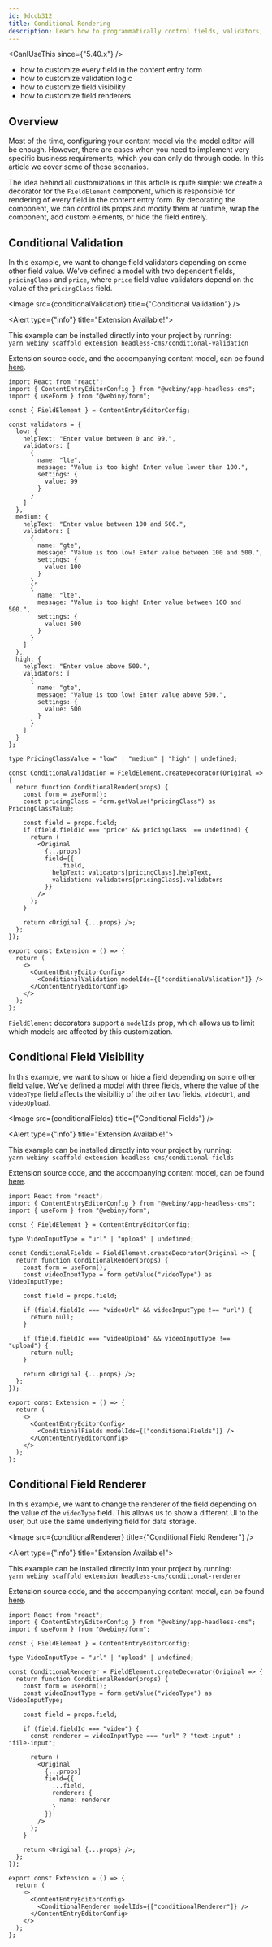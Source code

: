 ```yaml
---
id: 9dccb312
title: Conditional Rendering
description: Learn how to programmatically control fields, validators, and field renderers.
---
```



<CanIUseThis since={"5.40.x"} />

<WhatYouWillLearn>

  - how to customize every field in the content entry form
  - how to customize validation logic
  - how to customize field visibility
  - how to customize field renderers

</WhatYouWillLearn>

## Overview

Most of the time, configuring your content model via the model editor will be enough. However, there are cases when you need to implement very specific business requirements, which you can only do through code. In this article we cover some of these scenarios.

The idea behind all customizations in this article is quite simple: we create a decorator for the `FieldElement` component, which is responsible for rendering of every field in the content entry form. By decorating the component, we can control its props and modify them at runtime, wrap the component, add custom elements, or hide the field entirely.

## Conditional Validation

In this example, we want to change field validators depending on some other field value. We've defined a model with two dependent fields, `pricingClass` and `price`, where `price` field value validators depend on the value of the `pricingClass` field.

<Image src={conditionalValidation} title={"Conditional Validation"} />

<Alert type={"info"} title="Extension Available!">

This example can be installed directly into your project by running:<br/>
`yarn webiny scaffold extension headless-cms/conditional-validation`

Extension source code, and the accompanying content model, can be found [here](https://github.com/webiny/webiny-examples/tree/master/headless-cms/conditional-validation).

</Alert>

```tsx Conditional Validation
import React from "react";
import { ContentEntryEditorConfig } from "@webiny/app-headless-cms";
import { useForm } from "@webiny/form";

const { FieldElement } = ContentEntryEditorConfig;

const validators = {
  low: {
    helpText: "Enter value between 0 and 99.",
    validators: [
      {
        name: "lte",
        message: "Value is too high! Enter value lower than 100.",
        settings: {
          value: 99
        }
      }
    ]
  },
  medium: {
    helpText: "Enter value between 100 and 500.",
    validators: [
      {
        name: "gte",
        message: "Value is too low! Enter value between 100 and 500.",
        settings: {
          value: 100
        }
      },
      {
        name: "lte",
        message: "Value is too high! Enter value between 100 and 500.",
        settings: {
          value: 500
        }
      }
    ]
  },
  high: {
    helpText: "Enter value above 500.",
    validators: [
      {
        name: "gte",
        message: "Value is too low! Enter value above 500.",
        settings: {
          value: 500
        }
      }
    ]
  }
};

type PricingClassValue = "low" | "medium" | "high" | undefined;

const ConditionalValidation = FieldElement.createDecorator(Original => {
  return function ConditionalRender(props) {
    const form = useForm();
    const pricingClass = form.getValue("pricingClass") as PricingClassValue;

    const field = props.field;
    if (field.fieldId === "price" && pricingClass !== undefined) {
      return (
        <Original
          {...props}
          field={{
            ...field,
            helpText: validators[pricingClass].helpText,
            validation: validators[pricingClass].validators
          }}
        />
      );
    }

    return <Original {...props} />;
  };
});

export const Extension = () => {
  return (
    <>
      <ContentEntryEditorConfig>
        <ConditionalValidation modelIds={["conditionalValidation"]} />
      </ContentEntryEditorConfig>
    </>
  );
};
```

`FieldElement` decorators support a `modelIds` prop, which allows us to limit which models are affected by this customization.

## Conditional Field Visibility

In this example, we want to show or hide a field depending on some other field value. We've defined a model with three fields, where the value of the `videoType` field affects the visibility of the other two fields, `videoUrl`, and `videoUpload`.

<Image src={conditionalFields} title={"Conditional Fields"} />

<Alert type={"info"} title="Extension Available!">

This example can be installed directly into your project by running:<br/>
`yarn webiny scaffold extension headless-cms/conditional-fields`

Extension source code, and the accompanying content model, can be found [here](https://github.com/webiny/webiny-examples/tree/master/headless-cms/conditional-fields).

</Alert>

```tsx Conditional Fields
import React from "react";
import { ContentEntryEditorConfig } from "@webiny/app-headless-cms";
import { useForm } from "@webiny/form";

const { FieldElement } = ContentEntryEditorConfig;

type VideoInputType = "url" | "upload" | undefined;

const ConditionalFields = FieldElement.createDecorator(Original => {
  return function ConditionalRender(props) {
    const form = useForm();
    const videoInputType = form.getValue("videoType") as VideoInputType;

    const field = props.field;

    if (field.fieldId === "videoUrl" && videoInputType !== "url") {
      return null;
    }

    if (field.fieldId === "videoUpload" && videoInputType !== "upload") {
      return null;
    }

    return <Original {...props} />;
  };
});

export const Extension = () => {
  return (
    <>
      <ContentEntryEditorConfig>
        <ConditionalFields modelIds={["conditionalFields"]} />
      </ContentEntryEditorConfig>
    </>
  );
};
```

## Conditional Field Renderer

In this example, we want to change the renderer of the field depending on the value of the `videoType` field. This allows us to show a different UI to the user, but use the same underlying field for data storage.

<Image src={conditionalRenderer} title={"Conditional Field Renderer"} />

<Alert type={"info"} title="Extension Available!">

This example can be installed directly into your project by running:<br/>
`yarn webiny scaffold extension headless-cms/conditional-renderer`

Extension source code, and the accompanying content model, can be found [here](https://github.com/webiny/webiny-examples/tree/master/headless-cms/conditional-renderer).

</Alert>

```tsx Conditional Field Renderer
import React from "react";
import { ContentEntryEditorConfig } from "@webiny/app-headless-cms";
import { useForm } from "@webiny/form";

const { FieldElement } = ContentEntryEditorConfig;

type VideoInputType = "url" | "upload" | undefined;

const ConditionalRenderer = FieldElement.createDecorator(Original => {
  return function ConditionalRender(props) {
    const form = useForm();
    const videoInputType = form.getValue("videoType") as VideoInputType;

    const field = props.field;

    if (field.fieldId === "video") {
      const renderer = videoInputType === "url" ? "text-input" : "file-input";

      return (
        <Original
          {...props}
          field={{
            ...field,
            renderer: {
              name: renderer
            }
          }}
        />
      );
    }

    return <Original {...props} />;
  };
});

export const Extension = () => {
  return (
    <>
      <ContentEntryEditorConfig>
        <ConditionalRenderer modelIds={["conditionalRenderer"]} />
      </ContentEntryEditorConfig>
    </>
  );
};
```
